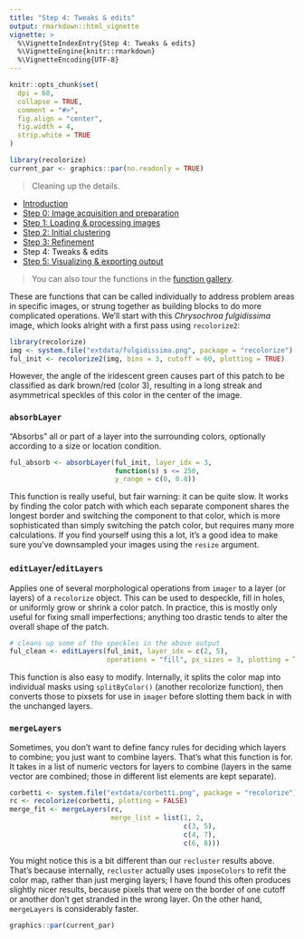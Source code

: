 ```yaml
---
title: "Step 4: Tweaks & edits"
output: rmarkdown::html_vignette
vignette: >
  %\VignetteIndexEntry{Step 4: Tweaks & edits}
  %\VignetteEngine{knitr::rmarkdown}
  %\VignetteEncoding{UTF-8}
---
```


```r
knitr::opts_chunk$set(
  dpi = 60,
  collapse = TRUE,
  comment = "#>", 
  fig.align = "center",
  fig.width = 4,
  strip.white = TRUE
)
```

```r
library(recolorize)
current_par <- graphics::par(no.readonly = TRUE)
```

> Cleaning up the details.

* [Introduction](Introduction.html)  
* [Step 0: Image acquisition and preparation](step00_prep.html)  
* [Step 1: Loading & processing images](step01_loading.html)  
* [Step 2: Initial clustering](step02_initial_cluster.html)  
* [Step 3: Refinement](step03_refinement.html)  
* Step 4: Tweaks & edits
* [Step 5: Visualizing & exporting output](step05_visualization_export.html)  

> You can also tour the functions in the [function gallery](https://hiweller.rbind.io/post/function-gallery-for-recolorize/).


These are functions that can be called individually to address problem areas in specific images, or strung together as building blocks to do more complicated operations. We'll start with this *Chrysochroa fulgidissima* image, which looks alright with a first pass using `recolorize2`:

```r
library(recolorize)
img <- system.file("extdata/fulgidissima.png", package = "recolorize")
ful_init <- recolorize2(img, bins = 3, cutoff = 60, plotting = TRUE)
```

However, the angle of the iridescent green causes part of this patch to be classified as dark brown/red (color 3), resulting in a long streak and asymmetrical speckles of this color in the center of the image.

### `absorbLayer`

"Absorbs" all or part of a layer into the surrounding colors, optionally according to a size or location condition.

```r
ful_absorb <- absorbLayer(ful_init, layer_idx = 3, 
                          function(s) s <= 250,
                          y_range = c(0, 0.8))
```

This function is really useful, but fair warning: it can be quite slow. It works by finding the color patch with which each separate component shares the longest border and switching the component to that color, which is more sophisticated than simply switching the patch color, but requires many more calculations. If you find yourself using this a lot, it's a good idea to make sure you've downsampled your images using the `resize` argument.

### `editLayer`/`editLayers`

Applies one of several morphological operations from `imager` to a layer (or layers) of a `recolorize` object. This can be used to despeckle, fill in holes, or uniformly grow or shrink a color patch. In practice, this is mostly only useful for fixing small imperfections; anything too drastic tends to alter the overall shape of the patch.

```r
# cleans up some of the speckles in the above output
ful_clean <- editLayers(ful_init, layer_idx = c(2, 5),
                        operations = "fill", px_sizes = 3, plotting = T)
```

This function is also easy to modify. Internally, it splits the color map into individual masks using `splitByColor()` (another recolorize function), then converts those to pixsets for use in `imager` before slotting them back in with the unchanged layers.

### `mergeLayers`

Sometimes, you don’t want to define fancy rules for deciding which layers to combine; you just want to combine layers. That’s what this function is for. It takes in a list of numeric vectors for layers to combine (layers in the same vector are combined; those in different list elements are kept separate).

```r
corbetti <- system.file("extdata/corbetti.png", package = "recolorize")
rc <- recolorize(corbetti, plotting = FALSE)
merge_fit <- mergeLayers(rc, 
                         merge_list = list(1, 2, 
                                           c(3, 5),
                                           c(4, 7),
                                           c(6, 8)))
```

You might notice this is a bit different than our `recluster` results above. That’s because internally, `recluster` actually uses `imposeColors` to refit the color map, rather than just merging layers; I have found this often produces slightly nicer results, because pixels that were on the border of one cutoff or another don’t get stranded in the wrong layer. On the other hand, `mergeLayers` is considerably faster.


```r
graphics::par(current_par)
```
